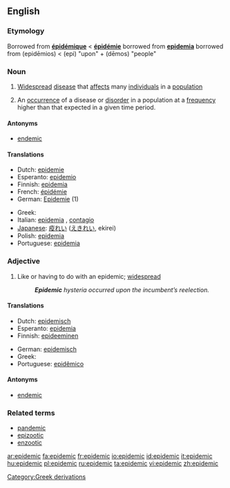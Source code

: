 ==English==

===Etymology===
Borrowed from {{F.}} '''[[épidémique]]''' < '''[[épidémie]]''' borrowed from {{L.}} '''[[epidemia]]''' borrowed from {{AGr.}} '''{{polytonic|[[ἐπιδήμιος]]}}''' (epidēmios) < '''{{polytonic|[[ἐπί]]}}''' (epi) "upon" + '''{{polytonic|[[δῆμος]]}}''' (dēmos) "people"

===Noun===
{{en-noun}}

# [[widespread|Widespread]] [[disease]] that [[affect]]s many [[individual]]s in a [[population]]
# {{context|Epidemiology}} An [[occurrence]] of a disease or [[disorder]] in a population at a [[frequency]] higher than that expected in a given time period.

====Antonyms====
*[[endemic]]

====Translations====
{{top}}
*Dutch: [[epidemie]]
*Esperanto: [[epidemio]]
*Finnish: [[epidemia]]
*French: [[épidémie]]
*German: [[Epidemie]] {{f}} (1)
{{mid}}
*Greek: {{t|el|επιδημία|f}}
*Italian: [[epidemia]] {{f}}, [[contagio]] {{m}}
*[[Japanese]]: [[疫れい]] ([[えきれい]], ekirei) 
*Polish: [[epidemia]]
*Portuguese: [[epidemia]] {{f}}
{{bottom}}

===Adjective===
{{en-adj}}

# Like or having to do with an epidemic; [[widespread]]
#:'''''Epidemic''' hysteria occurred upon the incumbent’s reelection.''

====Translations====
{{top}}
*Dutch: [[epidemisch]]
*Esperanto: [[epidemia]]
*Finnish: [[epideeminen]]
{{mid}}
*German: [[epidemisch]]
*Greek: {{t|el|επιδημικός}}
*Portuguese: [[epidêmico]]
{{bottom}}

====Antonyms====
*[[endemic]]

===Related terms===
*[[pandemic]]
*[[epizootic]]
*[[enzootic]]

[[Category:Greek derivations]]

[[ar:epidemic]]
[[fa:epidemic]]
[[fr:epidemic]]
[[io:epidemic]]
[[id:epidemic]]
[[it:epidemic]]
[[hu:epidemic]]
[[pl:epidemic]]
[[ru:epidemic]]
[[ta:epidemic]]
[[vi:epidemic]]
[[zh:epidemic]]